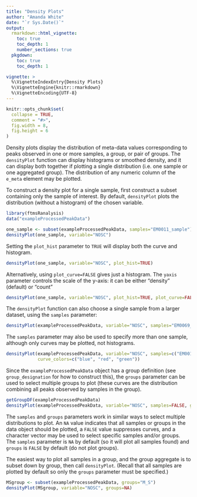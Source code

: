 ```yaml
---
title: "Density Plots"
author: "Amanda White"
date: "`r Sys.Date()`"
output: 
  rmarkdown::html_vignette:
    toc: true
    toc_depth: 1
    number_sections: true
  pkgdown:
    toc: true
    toc_depth: 1

vignette: >
  %\VignetteIndexEntry{Density Plots}
  %\VignetteEngine{knitr::rmarkdown}
  %\VignetteEncoding{UTF-8}
---
```


```r
knitr::opts_chunk$set(
  collapse = TRUE,
  comment = "#>",
  fig.width = 8, 
  fig.height = 6
)
```

Density plots display the distribution of meta-data values corresponding to peaks observed in one or more samples, a group, or pair of groups.  The `densityPlot` function can display histograms or smoothed density, and it can display both together if plotting a single distribution (i.e. one sample or one aggregated group). The distribution of any numeric column of the `e_meta` element may be plotted.

To construct a density plot for a single sample, first construct a subset containing only the sample of interest. By default, `densityPlot` plots the distribution (without a histogram) of the chosen variable.

```r
library(ftmsRanalysis)
data("exampleProcessedPeakData")

one_sample <- subset(exampleProcessedPeakData, samples="EM0011_sample")
densityPlot(one_sample, variable="NOSC")
```

Setting the `plot_hist` parameter to `TRUE` will display both the curve and histogram.

```r
densityPlot(one_sample, variable="NOSC", plot_hist=TRUE)
```

Alternatively, using `plot_curve=FALSE` gives just a histogram. The `yaxis` parameter controls the scale of the y-axis: it can be either "density" (default) or "count"

```r
densityPlot(one_sample, variable="NOSC", plot_hist=TRUE, plot_curve=FALSE, yaxis="count")
```

The `densityPlot` function can also choose a single sample from a larger dataset, using the `samples` parameter:

```r
densityPlot(exampleProcessedPeakData, variable="NOSC", samples="EM0069_sample")
```

The `samples` parameter may also be used to specify more than one sample, although only curves may be plotted, not  histograms.

```r
densityPlot(exampleProcessedPeakData, variable="NOSC", samples=c("EM0011_sample", "EM0013_sample", "EM0015_sample"),
            curve_colors=c("blue", "red", "green"))
```

Since the `exampleProcessedPeakData` object has a group definition (see `group_designation` for how to construct this), the `groups` parameter can be used to select multiple groups to plot (these curves are the distribution combining all peaks observed by samples in the group).

```r
getGroupDF(exampleProcessedPeakData)
densityPlot(exampleProcessedPeakData, variable="NOSC", samples=FALSE, groups=c("M_C", "M_S"))
```

The `samples` and `groups` parameters work in similar ways to select multiple distributions to plot. An `NA` value indicates that all samples or groups in the data object should be plotted, a `FALSE` value suppresses curves, and a character vector may be used to select specific samples and/or groups. The `samples` parameter is `NA` by default (so it will plot all samples found) and `groups` is `FALSE` by default (do not plot groups). 

The easiest way to plot all samples in a group, and the group aggregate is to subset down by group, then call `densityPlot`. (Recall that all samples are plotted by default so only the `groups` parameter must be specified.)

```r
MSgroup <- subset(exampleProcessedPeakData, groups="M_S")
densityPlot(MSgroup, variable="NOSC", groups=NA)
```
